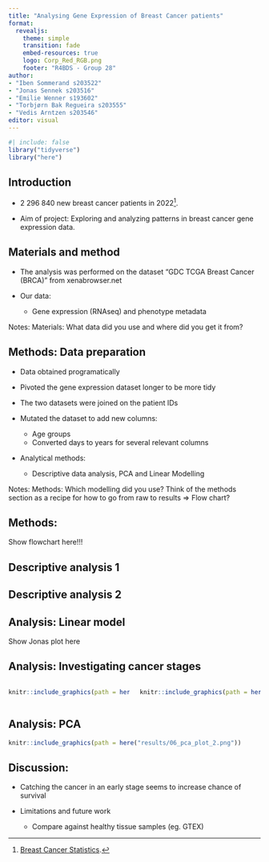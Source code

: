 ```yaml
---
title: "Analysing Gene Expression of Breast Cancer patients"
format: 
  revealjs:
    theme: simple
    transition: fade
    embed-resources: true
    logo: Corp_Red_RGB.png
    footer: "R4BDS - Group 28"
author: 
- "Iben Sommerand s203522"
- "Jonas Sennek s203516"
- "Emilie Wenner s193602"
- "Torbjørn Bak Regueira s203555"
- "Vedis Arntzen s203546"
editor: visual
---
```


```r
#| include: false
library("tidyverse")
library("here")
```

## Introduction

- 2 296 840 new breast cancer patients in 2022[^1].

- Aim of project: Exploring and analyzing patterns in breast cancer gene expression data.


[^1]: [Breast Cancer Statistics](https://www.wcrf.org/preventing-cancer/cancer-statistics/breast-cancer-statistics/).

## Materials and method

- The analysis was performed on the dataset "GDC TCGA Breast Cancer (BRCA)" from xenabrowser.net

- Our data:
  - Gene expression (RNAseq) and phenotype metadata

Notes: Materials: What data did you use and where did you get it from? 


## Methods: Data preparation

- Data obtained programatically

- Pivoted the gene expression dataset longer to be more tidy

- The two datasets were joined on the patient IDs


- Mutated the dataset to add new columns:
  - Age groups
  - Converted days to years for several relevant columns
  

- Analytical methods:
  -   Descriptive data analysis, PCA and Linear Modelling

Notes: Methods: Which modelling did you use? Think of the methods section as a recipe for how to go from raw to results =\> Flow chart?


## Methods: 
Show flowchart here!!!

## Descriptive analysis 1

## Descriptive analysis 2


## Analysis: Linear model

Show Jonas plot here


## Analysis: Investigating cancer stages
:::: {.columns}

::: {.column width="50%"}
```r
knitr::include_graphics(path = here("results/05_01_years_until_death_by_cancer_stage.png"))
```
:::

::: {.column width="50%"}
```r
knitr::include_graphics(path = here("results/05_02_vital_status_by_cancer_stage.png"))
```
:::

::::

## Analysis: PCA


```r
knitr::include_graphics(path = here("results/06_pca_plot_2.png"))
```





## Discussion:
- Catching the cancer in an early stage seems to increase chance of survival

- Limitations and future work
  - Compare against healthy tissue samples (eg. GTEX)
  
  


